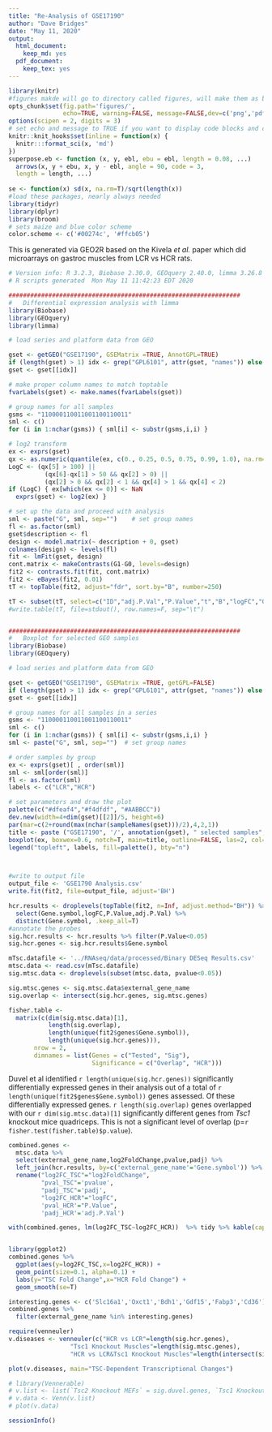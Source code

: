 ```yaml
---
title: "Re-Analysis of GSE17190"
author: "Dave Bridges"
date: "May 11, 2020"
output:
  html_document:
    keep_md: yes
  pdf_document:
    keep_tex: yes
---
```


```r
library(knitr)
#figures makde will go to directory called figures, will make them as both png and pdf files 
opts_chunk$set(fig.path='figures/',
               echo=TRUE, warning=FALSE, message=FALSE,dev=c('png','pdf'))
options(scipen = 2, digits = 3)
# set echo and message to TRUE if you want to display code blocks and code output respectively
knitr::knit_hooks$set(inline = function(x) {
  knitr:::format_sci(x, 'md')
})
superpose.eb <- function (x, y, ebl, ebu = ebl, length = 0.08, ...)
  arrows(x, y + ebu, x, y - ebl, angle = 90, code = 3,
  length = length, ...)
  
se <- function(x) sd(x, na.rm=T)/sqrt(length(x))
#load these packages, nearly always needed
library(tidyr)
library(dplyr)
library(broom)
# sets maize and blue color scheme
color.scheme <- c('#00274c', '#ffcb05')
```

This is generated via GEO2R based on the Kivela *et al.* paper which did microarrays on gastroc muscles from LCR vs HCR rats.

```r
# Version info: R 3.2.3, Biobase 2.30.0, GEOquery 2.40.0, limma 3.26.8
# R scripts generated  Mon May 11 11:42:23 EDT 2020

################################################################
#   Differential expression analysis with limma
library(Biobase)
library(GEOquery)
library(limma)

# load series and platform data from GEO

gset <- getGEO("GSE17190", GSEMatrix =TRUE, AnnotGPL=TRUE)
if (length(gset) > 1) idx <- grep("GPL6101", attr(gset, "names")) else idx <- 1
gset <- gset[[idx]]

# make proper column names to match toptable 
fvarLabels(gset) <- make.names(fvarLabels(gset))

# group names for all samples
gsms <- "110000110011001100110011"
sml <- c()
for (i in 1:nchar(gsms)) { sml[i] <- substr(gsms,i,i) }

# log2 transform
ex <- exprs(gset)
qx <- as.numeric(quantile(ex, c(0., 0.25, 0.5, 0.75, 0.99, 1.0), na.rm=T))
LogC <- (qx[5] > 100) ||
          (qx[6]-qx[1] > 50 && qx[2] > 0) ||
          (qx[2] > 0 && qx[2] < 1 && qx[4] > 1 && qx[4] < 2)
if (LogC) { ex[which(ex <= 0)] <- NaN
  exprs(gset) <- log2(ex) }

# set up the data and proceed with analysis
sml <- paste("G", sml, sep="")    # set group names
fl <- as.factor(sml)
gset$description <- fl
design <- model.matrix(~ description + 0, gset)
colnames(design) <- levels(fl)
fit <- lmFit(gset, design)
cont.matrix <- makeContrasts(G1-G0, levels=design)
fit2 <- contrasts.fit(fit, cont.matrix)
fit2 <- eBayes(fit2, 0.01)
tT <- topTable(fit2, adjust="fdr", sort.by="B", number=250)

tT <- subset(tT, select=c("ID","adj.P.Val","P.Value","t","B","logFC","Gene.symbol","Gene.title"))
#write.table(tT, file=stdout(), row.names=F, sep="\t")


################################################################
#   Boxplot for selected GEO samples
library(Biobase)
library(GEOquery)

# load series and platform data from GEO

gset <- getGEO("GSE17190", GSEMatrix =TRUE, getGPL=FALSE)
if (length(gset) > 1) idx <- grep("GPL6101", attr(gset, "names")) else idx <- 1
gset <- gset[[idx]]

# group names for all samples in a series
gsms <- "110000110011001100110011"
sml <- c()
for (i in 1:nchar(gsms)) { sml[i] <- substr(gsms,i,i) }
sml <- paste("G", sml, sep="")  # set group names

# order samples by group
ex <- exprs(gset)[ , order(sml)]
sml <- sml[order(sml)]
fl <- as.factor(sml)
labels <- c("LCR","HCR")

# set parameters and draw the plot
palette(c("#dfeaf4","#f4dfdf", "#AABBCC"))
dev.new(width=4+dim(gset)[[2]]/5, height=6)
par(mar=c(2+round(max(nchar(sampleNames(gset)))/2),4,2,1))
title <- paste ("GSE17190", '/', annotation(gset), " selected samples", sep ='')
boxplot(ex, boxwex=0.6, notch=T, main=title, outline=FALSE, las=2, col=fl)
legend("topleft", labels, fill=palette(), bty="n")



#write to output file
output_file <- 'GSE1790 Analysis.csv'
write.fit(fit2, file=output_file, adjust='BH')

hcr.results <- droplevels(topTable(fit2, n=Inf, adjust.method="BH")) %>%
  select(Gene.symbol,logFC,P.Value,adj.P.Val) %>%
  distinct(Gene.symbol, .keep_all=T)
#annotate the probes
sig.hcr.results <- hcr.results %>% filter(P.Value<0.05)
sig.hcr.genes <- sig.hcr.results$Gene.symbol

mTsc.datafile <- '../RNAseq/data/processed/Binary DESeq Results.csv'
mtsc.data <- read.csv(mTsc.datafile)
sig.mtsc.data <- droplevels(subset(mtsc.data, pvalue<0.05))

sig.mtsc.genes <- sig.mtsc.data$external_gene_name
sig.overlap <- intersect(sig.hcr.genes, sig.mtsc.genes)

fisher.table <-
  matrix(c(dim(sig.mtsc.data)[1],
           length(sig.overlap), 
           length(unique(fit2$genes$Gene.symbol)),
           length(unique(sig.hcr.genes))),
       nrow = 2,
       dimnames = list(Genes = c("Tested", "Sig"),
                       Significance = c("Overlap", "HCR")))

```

Duvel et al identified `r length(unique(sig.hcr.genes))` significantly differentially expressed genes in their analysis out of a total of `r length(unique(fit2$genes$Gene.symbol))` genes assessed.  Of these differentially expressed genes. `r length(sig.overlap)` genes overlapped with our `r dim(sig.mtsc.data)[1]` significantly different genes from *Tsc1* knockout mice quadriceps.  This is not a significant level of overlap (p=`r fisher.test(fisher.table)$p.value`).

```r
combined.genes <-
  mtsc.data %>%
  select(external_gene_name,log2FoldChange,pvalue,padj) %>%
  left_join(hcr.results, by=c('external_gene_name'='Gene.symbol')) %>%
  rename("log2FC_TSC"="log2FoldChange",
         "pval_TSC"='pvalue',
         "padj_TSC"='padj',
         "log2FC_HCR"="logFC",
         'pval_HCR'="P.Value",
         'padj_HCR'='adj.P.Val')

with(combined.genes, lm(log2FC_TSC~log2FC_HCR))  %>% tidy %>% kable(caption="Linear model for association between HCR fold change and TSC fold change")


library(ggplot2)
combined.genes %>%
  ggplot(aes(y=log2FC_TSC,x=log2FC_HCR)) +
  geom_point(size=0.1, alpha=0.1) +
  labs(y="TSC Fold Change",x="HCR Fold Change") +
  geom_smooth(se=T)

interesting.genes <- c('Slc16a1','Oxct1','Bdh1','Gdf15','Fabp3','Cd36')
combined.genes %>%
  filter(external_gene_name %in% interesting.genes)
```

```r
require(venneuler)
v.diseases <- venneuler(c("HCR vs LCR"=length(sig.hcr.genes), 
                 "Tsc1 Knockout Muscles"=length(sig.mtsc.genes),
                 "HCR vs LCR&Tsc1 Knockout Muscles"=length(intersect(sig.hcr.genes, sig.mtsc.genes))))

plot(v.diseases, main="TSC-Dependent Transcriptional Changes")

# library(Vennerable)
# v.list <- list(`Tsc2 Knockout MEFs` = sig.duvel.genes, `Tsc1 Knockout Muscles` = sig.mtsc.genes)
# v.data <- Venn(v.list)
# plot(v.data)
```

```r
sessionInfo()
```